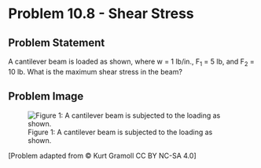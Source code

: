 # Problem 10.8 - Shear Stress {.unnumbered}

## Problem Statement

A cantilever beam is loaded as shown, where w = 1 lb/in., F<sub>1</sub> = 5 lb, and F<sub>2</sub> = 10 lb. What is the maximum shear stress in the beam?

## Problem Image

![Figure 1: A cantilever beam is subjected to the loading as shown.](images/373.png){fig-alt="A beam is mounted to a wall on the left end and undergoes a distributed load w, an applied force F1, and an applied force F2. The applied force is applied from 12in to 42in from the left end of the beam. Force F1 is applied 54in from the wall and force F2 is applied 60in from the wall. The beam has a rectangular cross section of 6in high and 5in wide."}

\[Problem adapted from © Kurt Gramoll CC BY NC-SA 4.0\]